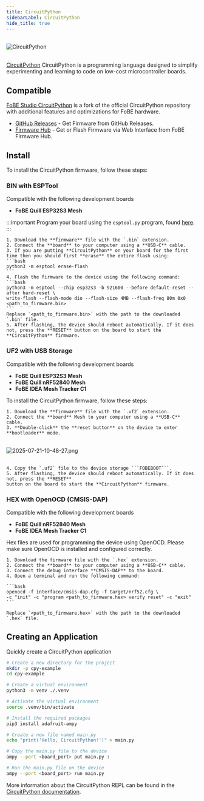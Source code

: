 ```yaml
---
title: CircuitPython
sidebarLabel: CircuitPython
hide_title: true
---
```


<br/>
<div style={{ textAlign: 'left' }}>
    <img src="/img/apps/circuitpython.logo.png" alt="CircuitPython" style={{ width: '180px', height: 'auto' }} />
</div>
<br/>

[CircuitPython](https://circuitpython.org) CircuitPython is a programming language designed to
simplify experimenting and learning to code on low-cost microcontroller boards.

## Compatible

[FoBE Studio CircuitPython](https://github.com/fobe-projects/circuitpython) is a fork of the
official CircuitPython repository with additional features and optimizations for FoBE hardware.

- [GitHub Releases](https://github.com/fobe-projects/circuitpython/releases) - Get Firmware from GitHub Releases.
- [Firmware Hub](/firmware-hub) - Get or Flash Firmware via Web Interface from FoBE Firmware Hub.

## Install

To install the CircuitPython firmware, follow these steps:

### BIN with ESPTool

Compatible with the following development boards

- **FoBE Quill ESP32S3 Mesh**

:::important
Program your board using the ```esptool.py``` program, found
[here](https://docs.espressif.com/projects/esptool/en/latest/esp32s3/).
:::

    1. Download the **firmware** file with the `.bin` extension.
    2. Connect the **board** to your computer using a **USB-C** cable.
    3. If you are putting **CircuitPython** on your board for the first time then you should first **erase** the entire flash using:
    ```bash
    python3 -m esptool erase-flash
    ```
    4. Flash the firmware to the device using the following command:
    ```bash
    python3 -m esptool --chip esp32s3 -b 921600 --before default-reset --after hard-reset \
    write-flash --flash-mode dio --flash-size 4MB --flash-freq 80m 0x0 <path_to_firmware.bin>
    ```
    Replace `<path_to_firmware.bin>` with the path to the downloaded `.bin` file.
    5. After flashing, the device should reboot automatically. If it does not, press the **RESET** button on the board to start the **CircuitPython** firmware.

### UF2 with USB Storage

Compatible with the following development boards

- **FoBE Quill ESP32S3 Mesh**
- **FoBE Quill nRF52840 Mesh**
- **FoBE IDEA Mesh Tracker C1**

To install the CircuitPython firmware, follow these steps:

    1. Download the **firmware** file with the `.uf2` extension.
    2. Connect the **board** Mesh to your computer using a **USB-C** cable.
    3. **Double-click** the **reset button** on the device to enter **bootloader** mode.

<br/>
<div style={{ textAlign: 'center' }}>
    <img src="/img/screenshot/2025-07-21-10-48-27.png" alt="2025-07-21-10-48-27.png" style={{ width: '80%', height: 'auto' }} />
</div>
<br/>

    4. Copy the `.uf2` file to the device storage ```FOBEBOOT```.
    5. After flashing, the device should reboot automatically. If it does not, press the **RESET**
    button on the board to start the **CircuitPython** firmware.

### HEX with OpenOCD (CMSIS-DAP)
Compatible with the following development boards

- **FoBE Quill nRF52840 Mesh**
- **FoBE IDEA Mesh Tracker C1**

Hex files are used for programming the device using OpenOCD. Please make sure OpenOCD is installed and configured correctly.

    1. Download the firmware file with the `.hex` extension.
    2. Connect the **board** to your computer using a **USB-C** cable.
    3. Connect the debug interface **CMSIS-DAP** to the board.
    4. Open a terminal and run the following command:

    ```bash
    openocd -f interface/cmsis-dap.cfg -f target/nrf52.cfg \
    -c "init" -c "program <path_to_firmware.hex> verify reset" -c "exit"
    ```

    Replace `<path_to_firmware.hex>` with the path to the downloaded `.hex` file.

## Creating an Application

Quickly create a CircuitPython application

```bash
# Create a new directory for the project
mkdir -p cpy-example
cd cpy-example

# Create a virtual environment
python3 -m venv ./.venv

# Activate the virtual environment
source .venv/bin/activate

# Install the required packages
pip3 install adafruit-ampy

# Create a new file named main.py
echo "print('Hello, CircuitPython!')" > main.py

# Copy the main.py file to the device
ampy --port <board_port> put main.py :

# Run the main.py file on the device
ampy --port <board_port> run main.py
```

More information about the CircuitPython REPL can be found in the [CircuitPython documentation](https://learn.adafruit.com/welcome-to-circuitpython/the-repl).

